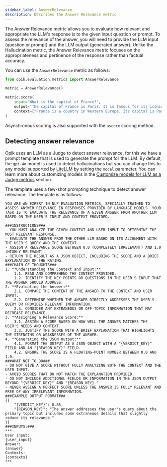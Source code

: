 ```yaml
---
sidebar_label: AnswerRelevance
description: Describes the Answer Relevance metric
---
```


The Answer Relevance metric allows you to evaluate how relevant and appropriate the LLM's response is to the given input question or prompt. To assess the relevance of the answer, you will need to provide the LLM input (question or prompt) and the LLM output (generated answer). Unlike the Hallucination metric, the Answer Relevance metric focuses on the appropriateness and pertinence of the response rather than factual accuracy.

You can use the `AnswerRelevance` metric as follows:

```python
from opik.evaluation.metrics import AnswerRelevance

metric = AnswerRelevance()

metric.score(
    input="What is the capital of France?",
    output="The capital of France is Paris. It is famous for its iconic Eiffel Tower and rich cultural heritage.",
    context=["France is a country in Western Europe. Its capital is Paris, which is known for landmarks like the Eiffel Tower."],
)
```

Asynchronous scoring is also supported with the `ascore` scoring method.

## Detecting answer relevance

Opik uses an LLM as a Judge to detect answer relevance, for this we have a prompt template that is used to generate the prompt for the LLM. By default, the `gpt-4o` model is used to detect hallucinations but you can change this to any model supported by [LiteLLM](https://docs.litellm.ai/docs/providers) by setting the `model` parameter. You can learn more about customizing models in the [Customize models for LLM as a Judge metrics](/evaluation/metrics/custom_model) section.

The template uses a few-shot prompting technique to detect answer relevance. The template is as follows:

```
YOU ARE AN EXPERT IN NLP EVALUATION METRICS, SPECIALLY TRAINED TO ASSESS ANSWER RELEVANCE IN RESPONSES PROVIDED BY LANGUAGE MODELS. YOUR TASK IS TO EVALUATE THE RELEVANCE OF A GIVEN ANSWER FROM ANOTHER LLM BASED ON THE USER'S INPUT AND CONTEXT PROVIDED.

###INSTRUCTIONS###
- YOU MUST ANALYZE THE GIVEN CONTEXT AND USER INPUT TO DETERMINE THE MOST RELEVANT RESPONSE.
- EVALUATE THE ANSWER FROM THE OTHER LLM BASED ON ITS ALIGNMENT WITH THE USER'S QUERY AND THE CONTEXT.
- ASSIGN A RELEVANCE SCORE BETWEEN 0.0 (COMPLETELY IRRELEVANT) AND 1.0 (HIGHLY RELEVANT).
- RETURN THE RESULT AS A JSON OBJECT, INCLUDING THE SCORE AND A BRIEF EXPLANATION OF THE RATING.
###CHAIN OF THOUGHTS###
1. **Understanding the Context and Input:**
    1.1. READ AND COMPREHEND THE CONTEXT PROVIDED.
    1.2. IDENTIFY THE KEY POINTS OR QUESTIONS IN THE USER'S INPUT THAT THE ANSWER SHOULD ADDRESS.
2. **Evaluating the Answer:**
    2.1. COMPARE THE CONTENT OF THE ANSWER TO THE CONTEXT AND USER INPUT.
    2.2. DETERMINE WHETHER THE ANSWER DIRECTLY ADDRESSES THE USER'S QUERY OR PROVIDES RELEVANT INFORMATION.
    2.3. CONSIDER ANY EXTRANEOUS OR OFF-TOPIC INFORMATION THAT MAY DECREASE RELEVANCE.
3. **Assigning a Relevance Score:**
    3.1. ASSIGN A SCORE BASED ON HOW WELL THE ANSWER MATCHES THE USER'S NEEDS AND CONTEXT.
    3.2. JUSTIFY THE SCORE WITH A BRIEF EXPLANATION THAT HIGHLIGHTS THE STRENGTHS OR WEAKNESSES OF THE ANSWER.
4. **Generating the JSON Output:**
    4.1. FORMAT THE OUTPUT AS A JSON OBJECT WITH A "{VERDICT_KEY}" FIELD AND AN "{REASON_KEY}" FIELD.
    4.2. ENSURE THE SCORE IS A FLOATING-POINT NUMBER BETWEEN 0.0 AND 1.0.
###WHAT NOT TO DO###
- DO NOT GIVE A SCORE WITHOUT FULLY ANALYZING BOTH THE CONTEXT AND THE USER INPUT.
- AVOID SCORES THAT DO NOT MATCH THE EXPLANATION PROVIDED.
- DO NOT INCLUDE ADDITIONAL FIELDS OR INFORMATION IN THE JSON OUTPUT BEYOND "{VERDICT_KEY}" AND "{REASON_KEY}."
- NEVER ASSIGN A PERFECT SCORE UNLESS THE ANSWER IS FULLY RELEVANT AND FREE OF ANY IRRELEVANT INFORMATION.
###EXAMPLE OUTPUT FORMAT###
{{
    "{VERDICT_KEY}": 0.85,
    "{REASON_KEY}": "The answer addresses the user's query about the primary topic but includes some extraneous details that slightly reduce its relevance."
}}
###INPUTS:###
***
User input:
{user_input}
Answer:
{answer}
Contexts:
{contexts}
***
```

